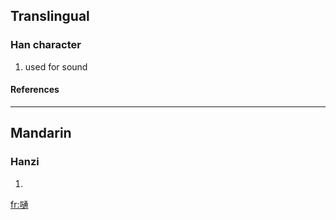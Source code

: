 ==Translingual==
===Han character===
{{Han char|rn=30|rad=口|as=10|sn=13|four=|canj=口卜弓月 (RYNB)}}
# used for sound
====References====
{{Han ref|kx=0206.201|hdz=10672.020|uh=55F5|ud=22005}}
----
==Mandarin==
===Hanzi===
{{cmn-hanzi|pin=[[piào]] ([[piao4]]), [[tōng]] ([[tong1]])|wg=p'iao<sup>4</sup>, t'ung<sup>1</sup>}}
# {{defn|Mandarin}}

[[fr:嗵]]